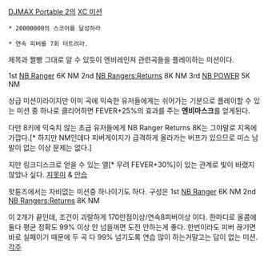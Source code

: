 [[DJMAX Portable 2]]의 [[XC 미션]]

 * 20000000의 스코어를 달성하라

 * 연속 피버를 7회 터트려라.

제목과 짤빵 그대로 알 수 있듯이 엔비레인져 관련곡들을 플레이하는 미션이다.

1st [[NB Ranger]] 6K NM
2nd [[NB Rangers:Returns]] 8K NM
3rd [[NB POWER]] 5K NM

상급 미션이라이지만 이미 곡에 익숙한 유저들에게는 쉬어가는 기분으로 플레이할 수 있는 미션 중 하나로 클리어하면 FEVER+25%의 효과를 주는 '''엔비마스크'''를 얻게된다.

다만 8키에 익숙치 않는 초급 유저들에게 NB Ranger Returns 8K는 그야말로 지옥에 가깝다.[* 하지만 NM인데다 피버게이지가 급격하게 올라가는 버프가 있으므로 미스 남발이 없는 이상 문제는 없다.]

지만 링크디스크로 얻을 수 있는 엘[* 무려 FEVER+30%]이 있는 관계로 빛이 바랬지 않았나 싶다. [[지못미]] & [[안습]]


핫튠즈에서는 자비없는 미션중 하나이기도 하다.
구성은 
1st [[NB Ranger]] 6K NM
2nd [[NB Rangers:Returns]] 8K NM

이 2개가 끝인데, 조건이 괴랄하게 170만점이상/연속8피버이상 이다.
한마디로 올콤에 둘다 평균 정확도 99% 이상 안 넘을꺼면 도전 안하는게 좋다.
한번이라도 피버 끊기면 바로 실패이기 때문에 두 곡 다 99% 넘기도록 연습 많이 하는거말고는 답이 없는 미션.
[[각주]]
